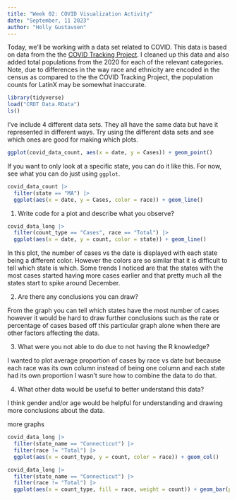 ```yaml
---
title: "Week 02: COVID Visualization Activity"
date: "September, 11 2023"
author: "Holly Gustavsen"
---
```


Today, we'll be working with a data set related to COVID.
This data is based on data from the the [COVID Tracking Project](https://covidtracking.com/).
I cleaned up this data and also added total populations from the 2020 for each of the relevant categories.
Note, due to differences in the way race and ethnicity are encoded in the census as compared to the the COVID Tracking Project, the population counts for LatinX may be somewhat inaccurate.

```r
library(tidyverse)
load("CRDT Data.RData")
ls()
```

I've include 4 different data sets.
They all have the same data but have it represented in different ways.
Try using the different data sets and see which ones are good for making which plots.


```r
ggplot(covid_data_count, aes(x = date, y = Cases)) + geom_point()
```

If you want to only look at a specific state, you can do it like this.
For now, see what you can do just using `ggplot`.

```r
covid_data_count |> 
  filter(state == "MA") |> 
  ggplot(aes(x = date, y = Cases, color = race)) + geom_line()
```

1. Write code for a plot and describe what you observe?

```r
covid_data_long |> 
  filter(count_type == "Cases", race == "Total") |> 
  ggplot(aes(x = date, y = count, color = state)) + geom_line()
```

In this plot, the number of cases vs the date is displayed with each state being a different color. However the colors are so similar that it is difficult to tell which state is which. Some trends I noticed are that the states with the most cases started having more cases earlier and that pretty much all the states start to spike around December. 

2. Are there any conclusions you can draw?

From the graph you can tell which states have the most number of cases however it would be hard to draw further conclusions such as the rate or percentage of cases based off this particular graph alone when there are other factors affecting the data. 

3. What were you not able to do due to not having the R knowledge?

I wanted to plot average proportion of cases by race vs date but because each race was its own column instead of being one column and each state had its own proportion I wasn't sure how to combine the data to do that.  

4. What other data would be useful to better understand this data?

I think gender and/or age would be helpful for understanding and drawing more conclusions about the data.

more graphs 
```r
covid_data_long |> 
  filter(state_name == "Connecticut") |> 
  filter(race != "Total") |> 
  ggplot(aes(x = count_type, y = count, color = race)) + geom_col()
```
```r
covid_data_long |> 
  filter(state_name == "Connecticut") |> 
  filter(race != "Total") |> 
  ggplot(aes(x = count_type, fill = race, weight = count)) + geom_bar(position = "fill")
```